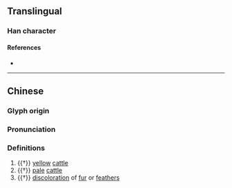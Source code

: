 {{character info}}
==Translingual==

===Han character===
{{Han char|rn=93|rad=牛|as=15|sn=19|four=20531|canj=HQIPF|ids=⿰牜麃}}

====References====
* {{Han ref|kx=0705.020|dkj=20203|dj=1117.290|hdz=31821.090|uh=72A5|ud=29349|bh=F26E|bd=62062}}

----
==Chinese==
{{zh-forms}}

===Glyph origin===
{{Han etym}}

===Pronunciation===
{{zh-pron
|m=piǎo,piāo
|mc=y
|oc=y
|ma=
|cat=n
}}

===Definitions===
{{zh-hanzi}}

# {{†}} [[yellow]] [[cattle]]
# {{†}} [[pale]] [[cattle]]
# {{†}} [[discoloration]] of [[fur]] or [[feathers]]